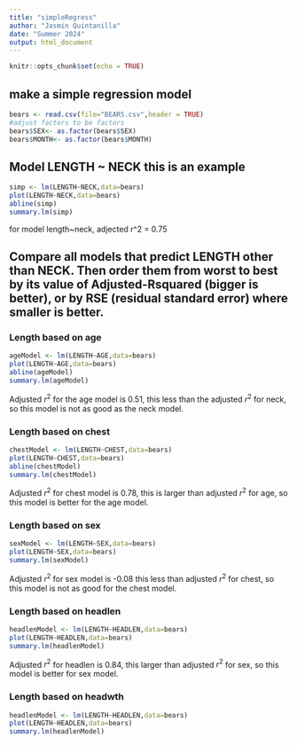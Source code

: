 ```yaml
---
title: "simpleRegress"
author: "Jasmin Quintanilla"
date: "Summer 2024"
output: html_document
---
```


```r
knitr::opts_chunk$set(echo = TRUE)
```

## make a simple regression model

```r
bears <- read.csv(file="BEARS.csv",header = TRUE)
#adjust factors to be factors
bears$SEX<- as.factor(bears$SEX)
bears$MONTH<- as.factor(bears$MONTH)
```

## Model LENGTH ~ NECK  this is an example  

```r
simp <- lm(LENGTH~NECK,data=bears)
plot(LENGTH~NECK,data=bears)
abline(simp)
summary.lm(simp)
```


for model length~neck, adjected r^2 = 0.75

## Compare all models that predict LENGTH other than NECK. Then order them from worst to best by its value of Adjusted-Rsquared (bigger is better), or by RSE (residual standard error) where smaller is better. 

### Length based on age 

```r
ageModel <- lm(LENGTH~AGE,data=bears)
plot(LENGTH~AGE,data=bears)
abline(ageModel)
summary.lm(ageModel)
```

Adjusted $r^2$ for the age model is 0.51, this less than the adjusted $r^2$ for neck, so this model is not as good as the neck model.

### Length based on chest

```r
chestModel <- lm(LENGTH~CHEST,data=bears)
plot(LENGTH~CHEST,data=bears)
abline(chestModel)
summary.lm(chestModel)
```

Adjusted $r^2$ for chest model is 0.78, this is larger than adjusted $r^2$ for age, so this model is better for the age model.  

### Length based on sex 

```r
sexModel <- lm(LENGTH~SEX,data=bears)
plot(LENGTH~SEX,data=bears)
summary.lm(sexModel)
```

Adjusted $r^2$ for sex model is -0.08 this less than adjusted $r^2$ for chest, so this model is not as good for the chest model. 


### Length based on headlen

```r
headlenModel <- lm(LENGTH~HEADLEN,data=bears)
plot(LENGTH~HEADLEN,data=bears)
summary.lm(headlenModel)
```

Adjusted $r^2$ for headlen is 0.84, this larger than adjusted $r^2$ for sex, so this model is better for sex model. 

### Length based on headwth

```r
headlenModel <- lm(LENGTH~HEADLEN,data=bears)
plot(LENGTH~HEADLEN,data=bears)
summary.lm(headlenModel)
```










